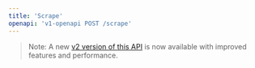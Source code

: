 ```yaml
---
title: 'Scrape'
openapi: 'v1-openapi POST /scrape'
---
```


> Note: A new [v2 version of this API](/api-reference/v2-endpoint/scrape) is now available with improved features and performance.
